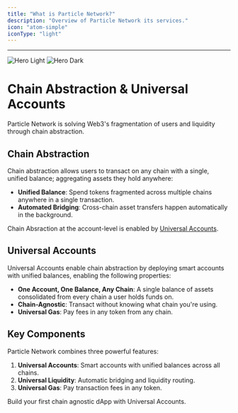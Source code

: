 ```yaml
---
title: "What is Particle Network?"
description: "Overview of Particle Network its services."
icon: "atom-simple"
iconType: "light"
---
```


***

<img
  className="block dark:hidden"
  src="/images/hero-dark.png"
  alt="Hero Light"
/>
<img
  className="hidden dark:block"
  src="/images/hero-dark.png"
  alt="Hero Dark"
/>

# Chain Abstraction & Universal Accounts

Particle Network is solving Web3's fragmentation of users and liquidity through chain abstraction.

## Chain Abstraction

Chain abstraction allows users to transact on any chain with a single, unified balance; aggregating assets they hold anywhere:

- **Unified Balance**: Spend tokens fragmented across multiple chains anywhere in a single transaction.
- **Automated Bridging**: Cross-chain asset transfers happen automatically in the background.

<Info>Chain Absraction at the account-level is enabled by [Universal Accounts](/ua-api-reference).</Info>

## Universal Accounts

Universal Accounts enable chain abstraction by deploying smart accounts with unified balances, enabling the following properties:

- **One Account, One Balance, Any Chain**: A single balance of assets consolidated from every chain a user holds funds on.
- **Chain-Agnostic**: Transact without knowing what chain you're using.
- **Universal Gas**: Pay fees in any token from any chain.

## Key Components

Particle Network combines three powerful features:

1. **Universal Accounts**: Smart accounts with unified balances across all chains.
2. **Universal Liquidity**: Automatic bridging and liquidity routing.
3. **Universal Gas**: Pay transaction fees in any token.

<Card title="Get started with Universal Accounts" icon="wand-magic-sparkles" href="/tutorials/walkthroughs/build-dapp-with-ua">
Build your first chain agnostic dApp with Universal Accounts.
</Card>
